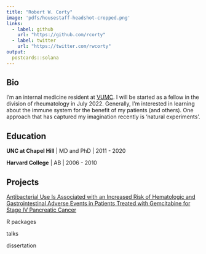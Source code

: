 ```yaml
---
title: "Robert W. Corty"
image: 'pdfs/housestaff-headshot-cropped.png'
links:
  - label: github
    url: "https://github.com/rcorty"
  - label: twitter
    url: "https://twitter.com/rwcorty"
output:
  postcards::solana
---
```


## Bio

I'm an internal medicine resident at [VUMC](https://www.vumc.org).
I will be started as a fellow in the division of rheumatology in July 2022.
Generally, I'm interested in learning about the immune system for the benefit of my patients (and others).
One approach that has captured my imagination recently is 'natural experiments'.

## Education

**UNC at Chapel Hill** | MD and PhD | 2011 - 2020

**Harvard College** | AB | 2006 - 2010

## Projects

[Antibacterial Use Is Associated with an Increased Risk of Hematologic and Gastrointestinal Adverse Events in Patients Treated with Gemcitabine for Stage IV Pancreatic Cancer](pdfs/gemcitabine.pdf)

R packages

talks

dissertation
